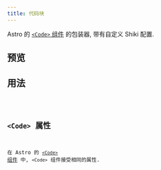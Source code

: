 ```yaml
---
title: 代码块
---
```



Astro 的 [`<Code>` 组件](https://docs.astro.build/zh-cn/guides/syntax-highlighting/#code-) 的包装器, 带有自定义 Shiki 配置.

## 预览

<CodePreview />

## 用法

<Code code={CodeContent} lang="jsx" />

## `<Code>` 属性

在 Astro 的 [`<Code>` 组件](https://docs.astro.build/zh-cn/guides/syntax-highlighting/#code-) 中, `<Code>` 组件接受相同的属性.
